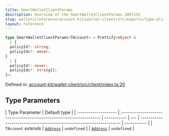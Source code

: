 ```yaml
---
title: SmartWalletClientParams
description: Overview of the SmartWalletClientParams 2097152
slug: wallets/reference/account-kit/wallet-client/src/exports/type-aliases/SmartWalletClientParams
layout: reference
---
```


```ts
type SmartWalletClientParams<TAccount> = Prettify<object &
  | {
  policyId?: string;
  policyIds?: never;
}
  | {
  policyId?: never;
  policyIds?: string[];
}>;
```

Defined in: [account-kit/wallet-client/src/client/index.ts:20](https://github.com/alchemyplatform/aa-sdk/blob/923a52171f7246172caf350853843e6680197da9/account-kit/wallet-client/src/client/index.ts#L20)

## Type Parameters

| Type Parameter       | Default type                                                         |
| :------------------- | :------------------------------------------------------------------- | ----------- | --- | -------------------------------------------------------------------- | ----------- |
| `TAccount` _extends_ | [`Address`](../../../../../aa-sdk/core/src/type-aliases/Address.mdx) | `undefined` |     | [`Address`](../../../../../aa-sdk/core/src/type-aliases/Address.mdx) | `undefined` |
